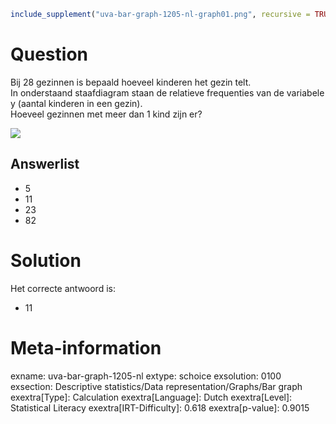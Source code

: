 ```r
include_supplement("uva-bar-graph-1205-nl-graph01.png", recursive = TRUE)
```

Question
========

Bij 28 gezinnen is bepaald hoeveel kinderen het gezin telt.\
In onderstaand staafdiagram staan de relatieve frequenties van de
variabele y (aantal kinderen in een gezin).\
Hoeveel gezinnen met meer dan 1 kind zijn er?

![](uva-bar-graph-1205-nl-graph01.png)

Answerlist
----------

* 5
* 11
* 23
* 82

Solution
========

Het correcte antwoord is: 

* 11

Meta-information
================
exname: uva-bar-graph-1205-nl
extype: schoice
exsolution: 0100
exsection: Descriptive statistics/Data representation/Graphs/Bar graph
exextra[Type]: Calculation
exextra[Language]: Dutch
exextra[Level]: Statistical Literacy
exextra[IRT-Difficulty]: 0.618
exextra[p-value]: 0.9015
